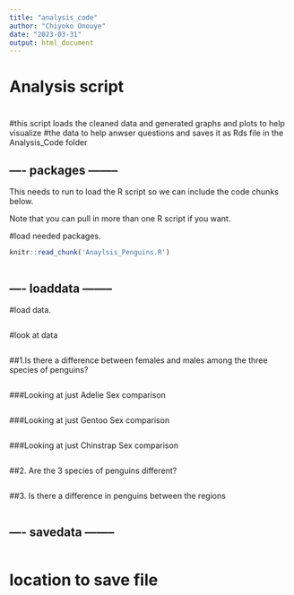 ```yaml
---
title: "analysis_code"
author: "Chiyoko Onouye"
date: "2023-03-31"
output: html_document
---
```


# Analysis script

# 

#this script loads the cleaned data and generated graphs and plots to help visualize #the data to help anwser questions and saves it as Rds file in the Analysis_Code folder

## ---- packages --------

This needs to run to load the R script so we can include the code chunks below.

Note that you can pull in more than one R script if you want.

#load needed packages.

```r
knitr::read_chunk('Anaylsis_Penguins.R')
```

```r

```

## ---- loaddata --------

#load data.

```r

```

#look at data

```r

```

##1.Is there a difference between females and males among the three species of penguins?

```r


```

###Looking at just Adelie Sex comparison

```r


```

###Looking at just Gentoo Sex comparison

```r


```

###Looking at just Chinstrap Sex comparison

```r


```

##2. Are the 3 species of penguins different?

```r


```

##3. Is there a difference in penguins between the regions

```r


```

## ---- savedata --------

```r
```

# location to save file

```r
```


